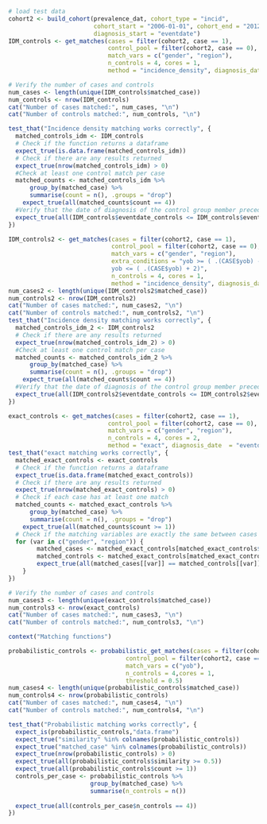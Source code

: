 ```r
# load test data
cohort2 <- build_cohort(prevalence_dat, cohort_type = "incid", 
                        cohort_start = "2006-01-01", cohort_end = "2012-12-31", 
                        diagnosis_start = "eventdate")
IDM_controls <- get_matches(cases = filter(cohort2, case == 1), 
                            control_pool = filter(cohort2, case == 0), 
                            match_vars = c("gender", "region"),
                            n_controls = 4, cores = 1, 
                            method = "incidence_density", diagnosis_date  = "eventdate")
```
```r
# Verify the number of cases and controls
num_cases <- length(unique(IDM_controls$matched_case))
num_controls <- nrow(IDM_controls)
cat("Number of cases matched:", num_cases, "\n")
cat("Number of controls matched:", num_controls, "\n")
```

```r
test_that("Incidence density matching works correctly", {
  matched_controls_idm <- IDM_controls
  # Check if the function returns a dataframe
  expect_true(is.data.frame(matched_controls_idm))
  # Check if there are any results returned
  expect_true(nrow(matched_controls_idm) > 0)
  #Check at least one control match per case
  matched_counts <- matched_controls_idm %>%
      group_by(matched_case) %>%  
      summarise(count = n(), .groups = "drop")
    expect_true(all(matched_counts$count == 4))
  #Verify that the date of diagnosis of the control group member precedes the date of diagnosis of the case
  expect_true(all(IDM_controls$eventdate_controls <= IDM_controls$eventdate_cases))
})
```
```r
IDM_controls2 <- get_matches(cases = filter(cohort2, case == 1), 
                             control_pool = filter(cohort2, case == 0), 
                             match_vars = c("gender", "region"),
                             extra_conditions = "yob >= ( .(CASE$yob) - 2) & 
                             yob <= ( .(CASE$yob) + 2)",
                             n_controls = 4, cores = 1, 
                             method = "incidence_density", diagnosis_date  = "eventdate")
num_cases2 <- length(unique(IDM_controls2$matched_case))
num_controls2 <- nrow(IDM_controls2)
cat("Number of cases matched:", num_cases2, "\n")
cat("Number of controls matched:", num_controls2, "\n")
test_that("Incidence density matching works correctly", {
  matched_controls_idm_2 <- IDM_controls2
  # Check if there are any results returned
  expect_true(nrow(matched_controls_idm_2) > 0)
  #Check at least one control match per case
  matched_counts <- matched_controls_idm_2 %>%
      group_by(matched_case) %>%  
      summarise(count = n(), .groups = "drop")
    expect_true(all(matched_counts$count == 4))
  #Verify that the date of diagnosis of the control group member precedes the date of diagnosis of the case
  expect_true(all(IDM_controls2$eventdate_controls <= IDM_controls2$eventdate_cases))
})
```

```r
exact_controls <- get_matches(cases = filter(cohort2, case == 1), 
                            control_pool = filter(cohort2, case == 0), 
                            match_vars = c("gender", "region"),
                            n_controls = 4, cores = 2, 
                            method = "exact", diagnosis_date  = "eventdate")
test_that("exact matching works correctly", {
  matched_exact_controls <- exact_controls
  # Check if the function returns a dataframe
  expect_true(is.data.frame(matched_exact_controls))
  # Check if there are any results returned
  expect_true(nrow(matched_exact_controls) > 0)
  # Check if each case has at least one match
  matched_counts <- matched_exact_controls %>%
      group_by(matched_case) %>% 
      summarise(count = n(), .groups = "drop")
    expect_true(all(matched_counts$count >= 1))
  # Check if the matching variables are exactly the same between cases and controls  
  for (var in c("gender", "region")) {
        matched_cases <- matched_exact_controls[matched_exact_controls$case == 1, ]
        matched_controls <- matched_exact_controls[matched_exact_controls$case == 0, ]
        expect_true(all(matched_cases[[var]] == matched_controls[[var]]))
    }
})
```

```r
# Verify the number of cases and controls
num_cases3 <- length(unique(exact_controls$matched_case))
num_controls3 <- nrow(exact_controls)
cat("Number of cases matched:", num_cases3, "\n")
cat("Number of controls matched:", num_controls3, "\n")
```

```r
context("Matching functions")

probabilistic_controls <- probabilistic_get_matches(cases = filter(cohort2, case == 1), 
                                 control_pool = filter(cohort2, case == 0),
                                 match_vars = c("yob"),
                                 n_controls = 4,cores = 1,
                                 threshold = 0.5)
num_cases4 <- length(unique(probabilistic_controls$matched_case))
num_controls4 <- nrow(probabilistic_controls)
cat("Number of cases matched:", num_cases4, "\n")
cat("Number of controls matched:", num_controls4, "\n")
```

```r
test_that("Probabilistic matching works correctly", {
  expect_is(probabilistic_controls,"data.frame")
  expect_true("similarity" %in% colnames(probabilistic_controls))
  expect_true("matched_case" %in% colnames(probabilistic_controls))
  expect_true(nrow(probabilistic_controls) > 0)
  expect_true(all(probabilistic_controls$similarity >= 0.5))
  expect_true(all(probabilistic_controls$count >= 1))
  controls_per_case <- probabilistic_controls %>% 
                       group_by(matched_case) %>% 
                       summarise(n_controls = n())
  
  expect_true(all(controls_per_case$n_controls == 4))
})
```


